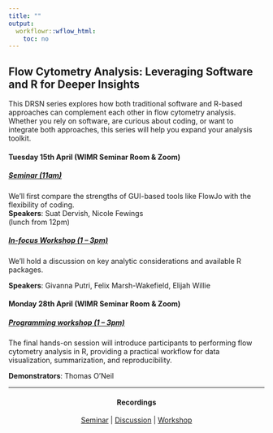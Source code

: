 ```yaml
---
title: ""
output:
  workflowr::wflow_html:
    toc: no
---
```


## **Flow Cytometry Analysis**: Leveraging Software and R for Deeper Insights

This DRSN series explores how both traditional software and R-based approaches can complement each other in flow cytometry analysis. Whether you rely on software, are curious about coding, or want to integrate both approaches, this series will help you expand your analysis toolkit.

<wimr>  

#### **Tuesday 15th April** (WIMR Seminar Room & Zoom)

##### [Seminar (11am)](https://drthomasoneil.github.io/Digital-Research-Skills-Network/202504_Seminar.html)

We’ll first compare the strengths of GUI-based tools like FlowJo with the flexibility of coding.    
**Speakers**: Suat Dervish, Nicole Fewings    
(lunch from 12pm)

##### [In-focus Workshop (1 – 3pm)](https://drthomasoneil.github.io/Digital-Research-Skills-Network/202504_InFocus.html)

We’ll hold a discussion on key analytic considerations and available R packages. 

**Speakers**: Givanna Putri, Felix Marsh-Wakefield, Elijah Willie

#### **Monday 28th April** (WIMR Seminar Room & Zoom)

##### [Programming workshop (1 – 3pm)](https://drthomasoneil.github.io/Digital-Research-Skills-Network/202504_Workshop.html)

The final hands-on session will introduce participants to performing flow cytometry analysis in R, providing a practical workflow for data visualization, summarization, and reproducibility. 

**Demonstrators**: Thomas O’Neil

<hr>

<div style="text-align: center">

#### Recordings

[Seminar](https://youtu.be/Cd21LuWmQj4) | [Discussion](https://youtu.be/TOVgBF-mVBY) | [Workshop](https://youtu.be/5ebo-upNBhQ) 

</div>
